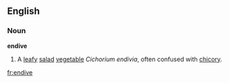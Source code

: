 ==English==
===Noun===
'''endive'''
{{wikipedia}}
# A [[leafy]] [[salad]] [[vegetable]] ''Cichorium endivia'', often confused with [[chicory]].

[[fr:endive]]